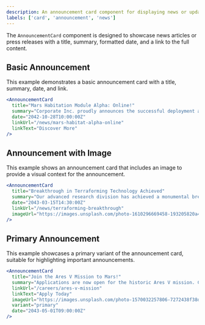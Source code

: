 ```yaml
---
description: An announcement card component for displaying news or updates.
labels: ['card', 'announcement', 'news']
---
```


The `AnnouncementCard` component is designed to showcase news articles or press releases with a title, summary, formatted date, and a link to the full content.

## Basic Announcement

This example demonstrates a basic announcement card with a title, summary, date, and link.

```jsx
<AnnouncementCard
  title="Mars Habitation Module Alpha: Online!"
  summary="Corporate Inc. proudly announces the successful deployment and activation of the first sustainable habitat module on the Martian surface. This marks a significant milestone in our mission to populate Mars."
  date="2042-10-28T10:00:00Z"
  linkUrl="/news/mars-habitat-alpha-online"
  linkText="Discover More"
/>
```
## Announcement with Image
This example shows an announcement card that includes an image to provide a visual context for the announcement.
```jsx
<AnnouncementCard
  title="Breakthrough in Terraforming Technology Achieved"
  summary="Our advanced research division has achieved a monumental breakthrough in atmospheric processing, significantly accelerating our timeline for creating a breathable Martian environment. This technology is key to long-term colonization."
  date="2043-03-15T14:30:00Z"
  linkUrl="/news/terraforming-breakthrough"
  imageUrl="https://images.unsplash.com/photo-1610296669458-193205820a42?ixid=M3w3MDc2NDF8MHwxfHNlYXJjaHwxfHxtYXJzJTIwY29sb255JTIwZnV0dXJpc3RpY3xlbnwwfDB8fGJsYWNrfDE3MTY0NzQ2NTB8MA&ixlib=rb-4.0.3"
/>
```
## Primary Announcement
This example showcases a primary variant of the announcement card, suitable for highlighting important announcements.
```jsx
<AnnouncementCard
  title="Join the Ares V Mission to Mars!"
  summary="Applications are now open for the historic Ares V mission. Corporate Inc. is seeking visionary scientists, engineers, and pioneers to help establish our burgeoning Martian colony and shape the future of humanity."
  linkUrl="/careers/ares-v-mission"
  linkText="Apply Today"
  imageUrl="https://images.unsplash.com/photo-1570032257806-7272438f38da?ixid=M3w3MDc2NDF8MHwxfHNlYXJjaHwxfHxtYXJzJTIwcm92ZXJ8ZW58MHwwfHxibGFja3wxNzE2NDc0NTY0fDA&ixlib=rb-4.0.3"
  variant="primary"
  date="2043-05-01T09:00:00Z"
/>